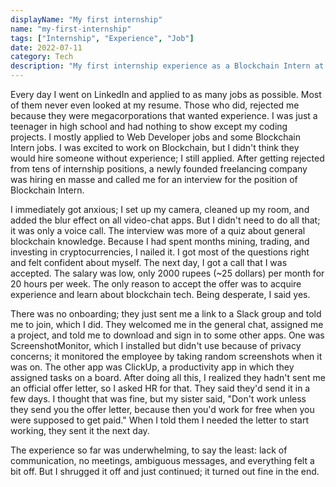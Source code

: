 ```yaml
---
displayName: "My first internship"
name: "my-first-internship"
tags: ["Internship", "Experience", "Job"]
date: 2022-07-11
category: Tech
description: "My first internship experience as a Blockchain Intern at a freelancing company."
---
```


Every day I went on LinkedIn and applied to as many jobs as possible. Most of them never even looked at my resume. 
Those who did, rejected me because they were megacorporations that wanted experience. I was just a teenager in high 
school and had nothing to show except my coding projects. I mostly applied to Web Developer jobs and some Blockchain 
Intern jobs. I was excited to work on Blockchain, but I didn't think they would hire someone without experience; I still 
applied. After getting rejected from tens of internship positions, a newly founded freelancing company was hiring en 
masse and called me for an interview for the position of Blockchain Intern.

I immediately got anxious; I set up my camera, cleaned up my room, and added the blur effect on all video-chat apps. 
But I didn't need to do all that; it was only a voice call. The interview was more of a quiz about general blockchain 
knowledge. Because I had spent months mining, trading, and investing in cryptocurrencies, I nailed it. I got most of the 
questions right and felt confident about myself. The next day, I got a call that I was accepted. The salary was low, 
only 2000 rupees (~25 dollars) per month for 20 hours per week. The only reason to accept the offer was to acquire 
experience and learn about blockchain tech. Being desperate, I said yes.

There was no onboarding; they just sent me a link to a Slack group and told me to join, which I did. They welcomed me in 
the general chat, assigned me a project, and told me to download and sign in to some other apps. One was ScreenshotMonitor, 
which I installed but didn't use because of privacy concerns; it monitored the employee by taking random screenshots when it 
was on. The other app was ClickUp, a productivity app in which they assigned tasks on a board. After doing all this, I 
realized they hadn't sent me an official offer letter, so I asked HR for that. They said they'd send it in a few days. I 
thought that was fine, but my sister said, "Don't work unless they send you the offer letter, because then you'd work for 
free when you were supposed to get paid." When I told them I needed the letter to start working, they sent it the next day.

The experience so far was underwhelming, to say the least: lack of communication, no meetings, ambiguous messages, and 
everything felt a bit off. But I shrugged it off and just continued; it turned out fine in the end.
